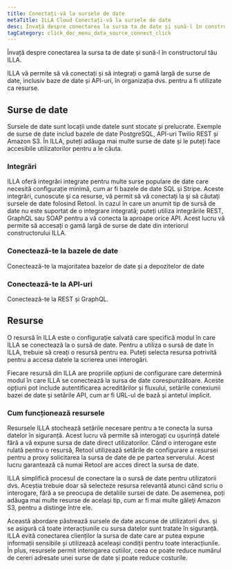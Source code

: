 ```yaml
---
title: Conectați-vă la sursele de date
metaTitle: ILLA Cloud Conectați-vă la sursele de date
desc: Învață despre conectarea la sursa ta de date și sună-l în constructorul tău ILLA.
tagCategory: click_doc_menu_data_source_connect_click
---
```


Învață despre conectarea la sursa ta de date și sună-l în constructorul tău ILLA.

ILLA vă permite să vă conectați și să integrați o gamă largă de surse de date, inclusiv baze de date și API-uri, în organizația dvs. pentru a fi utilizate ca resurse.

## Surse de date

Sursele de date sunt locații unde datele sunt stocate și prelucrate. Exemple de surse de date includ bazele de date PostgreSQL, API-uri Twilio REST și Amazon S3. În ILLA, puteți adăuga mai multe surse de date și le puteți face accesibile utilizatorilor pentru a le căuta.

### **Integrări**

ILLA oferă integrări integrate pentru multe surse populare de date care necesită configurație minimă, cum ar fi bazele de date SQL și Stripe. Aceste integrări, cunoscute şi ca resurse, vă permit să vă conectaţi la şi să căutaţi sursele de date folosind Retool. în cazul în care un anumit tip de sursă de date nu este suportat de o integrare integrată; puteți utiliza integrările REST, GraphQL sau SOAP pentru a vă conecta la aproape orice API. Acest lucru vă permite să accesați o gamă largă de surse de date din interiorul constructorului ILLA.

### Conectează-te la bazele de date

Conectează-te la majoritatea bazelor de date și a depozitelor de date

### Conectează-te la API-uri

Conectează-te la REST și GraphQL.

## Resurse

O resursă în ILLA este o configurație salvată care specifică modul în care ILLA se conectează la o sursă de date. Pentru a utiliza o sursă de date în ILLA, trebuie să creați o resursă pentru ea. Puteți selecta resursa potrivită pentru a accesa datele la scrierea unei interogări.

Fiecare resursă din ILLA are propriile opțiuni de configurare care determină modul în care ILLA se conectează la sursa de date corespunzătoare. Aceste opțiuni pot include autentificarea acreditărilor și fluxului, setările conexiunii bazei de date și setările API, cum ar fi URL-ul de bază și antetul implicit.

### **Cum funcționează resursele**

Resursele ILLA stochează setările necesare pentru a te conecta la sursa datelor în siguranță. Acest lucru vă permite să interogați cu ușurință datele fără a vă expune sursa de date direct utilizatorilor. Când o interogare este rulată pentru o resursă, Retool utilizează setările de configurare a resursei pentru a proxy solicitarea la sursa de date de pe partea serverului. Acest lucru garantează că numai Retool are acces direct la sursa de date.

ILLA simplifică procesul de conectare la o sursă de date pentru utilizatorii dvs. Aceștia trebuie doar să selecteze resursa relevantă atunci când scriu o interogare, fără a se preocupa de detaliile sursei de date. De asemenea, poți adăuga mai multe resurse de același tip, cum ar fi mai multe găleţi Amazon S3, pentru a distinge între ele.

Această abordare păstrează sursele de date ascunse de utilizatorii dvs. și se asigură că toate interacțiunile cu sursa datelor sunt tratate în siguranță. ILLA evită conectarea clienților la sursa de date care ar putea expune informații sensibile și utilizează aceleași condiții pentru toate interacțiunile. În plus, resursele permit interogarea cutiilor, ceea ce poate reduce numărul de cereri adresate unei surse de date și poate reduce costurile.

